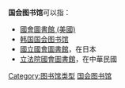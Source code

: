 '''国会图书馆'''可以指：

*[[國會圖書館_(美國)|國會圖書館 (美國)]]
*[[韩国国会图书馆|韩国国会图书馆]]
*[[國立國會圖書館|國立國會圖書館]]，在日本
*[[立法院國會圖書館|立法院國會圖書館]]，在中華民國

{{Disambiguation|Cat=五字組織機構消歧義}}

[[Category:图书馆类型|Category:图书馆类型]]
[[Category:国会图书馆|]]